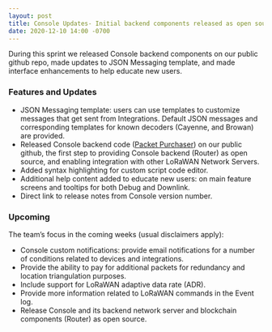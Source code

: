 ```yaml
---
layout: post
title: Console Updates- Initial backend components released as open source
date: 2020-12-10 14:00 -0700
---
```


During this sprint we released Console backend components on our public github repo, made updates to
JSON Messaging template, and made interface enhancements to help educate new users.

### Features and Updates

- JSON Messaging template: users can use templates to customize messages that get sent from
  Integrations. Default JSON messages and corresponding templates for known decoders (Cayenne, and
  Browan) are provided.
- Released Console backend code ([Packet Purchaser](https://github.com/helium/packet-purchaser)) on
  our public github, the first step to providing Console backend (Router) as open source, and
  enabling integration with other LoRaWAN Network Servers.
- Added syntax highlighting for custom script code editor.
- Additional help content added to educate new users: on main feature screens and tooltips for both
  Debug and Downlink.
- Direct link to release notes from Console version number.

### Upcoming

The team’s focus in the coming weeks (usual disclaimers apply):

- Console custom notifications: provide email notifications for a number of conditions related to
  devices and integrations.
- Provide the ability to pay for additional packets for redundancy and location triangulation
  purposes.
- Include support for LoRaWAN adaptive data rate (ADR).
- Provide more information related to LoRaWAN commands in the Event log.
- Release Console and its backend network server and blockchain components (Router) as open source.
